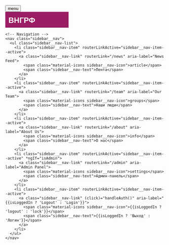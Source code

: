 <!-- sidebar.component.html -->
<aside class="sidebar" [ngClass]="{'sidebar--collapsed': isCollapsed}" role="navigation" aria-label="Main navigation">
  <!-- Hamburger button for mobile -->
  <button class="sidebar__hamburger" (click)="toggleMenu()" aria-label="Toggle menu" aria-expanded="{{!isCollapsed}}" *ngIf="isMobile">
    <span class="sidebar__hamburger-icon material-icons">menu</span>
  </button>

  <!-- Sidebar content -->
  <div class="sidebar__content" [@slideInOut]="isCollapsed ? 'out' : 'in'">
    <!-- Logo -->
    <div class="sidebar__logo">
      <svg width="200" height="50" aria-label="ВНГРФ Logo">
        <rect width="200" height="50" fill="#9B1D64"/>
        <text x="10" y="35" fill="#FFFFFF" font-family="Montserrat, sans-serif" font-weight="700" font-size="24">ВНГРФ</text>
      </svg>
    </div>

    <!-- Navigation -->
    <nav class="sidebar__nav">
      <ul class="sidebar__nav-list">
        <li class="sidebar__nav-item" routerLinkActive="sidebar__nav-item--active">
          <a class="sidebar__nav-link" routerLink="/news" aria-label="News Feed">
            <span class="material-icons sidebar__nav-icon">article</span>
            <span class="sidebar__nav-text">Лента</span>
          </a>
        </li>
        <li class="sidebar__nav-item" routerLinkActive="sidebar__nav-item--active">
          <a class="sidebar__nav-link" routerLink="/team" aria-label="Our Team">
            <span class="material-icons sidebar__nav-icon">groups</span>
            <span class="sidebar__nav-text">Наши люди</span>
          </a>
        </li>
        <li class="sidebar__nav-item" routerLinkActive="sidebar__nav-item--active">
          <a class="sidebar__nav-link" routerLink="/about" aria-label="About Us">
            <span class="material-icons sidebar__nav-icon">info</span>
            <span class="sidebar__nav-text">О нас</span>
          </a>
        </li>
        <li class="sidebar__nav-item" routerLinkActive="sidebar__nav-item--active" *ngIf="isAdmin">
          <a class="sidebar__nav-link" routerLink="/admin" aria-label="Admin Panel">
            <span class="material-icons sidebar__nav-icon">settings</span>
            <span class="sidebar__nav-text">Админ-панель</span>
          </a>
        </li>
        <li class="sidebar__nav-item" routerLinkActive="sidebar__nav-item--active">
          <a class="sidebar__nav-link" (click)="handleAuth()" aria-label="{{isLoggedIn ? 'Logout' : 'Login'}}">
            <span class="material-icons sidebar__nav-icon">{{isLoggedIn ? 'logout' : 'lock'}}</span>
            <span class="sidebar__nav-text">{{isLoggedIn ? 'Выход' : 'Логин'}}</span>
          </a>
        </li>
      </ul>
    </nav>
  </div>
</aside>